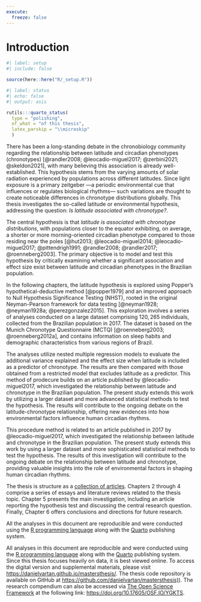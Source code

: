 ```yaml
---
execute:
  freeze: false
---
```


<!-- %:::% index begin %:::% -->
# Introduction

```r
#| label: setup
#| include: false

source(here::here("R/_setup.R"))
```

```r
#| label: status
#| echo: false
#| output: asis

rutils:::quarto_status(
  type = "polishing",
  of_what = "of this thesis",
  latex_parskip = "\\microskip"
  )
```

<!-- %:::% index pdf begin %:::% -->
There has been a long-standing debate in the chronobiology community regarding the relationship between latitude and circadian phenotypes (chronotypes) [@randler2008; @leocadio-miguel2017; @zerbini2021; @skeldon2021], with many believing this association is already well-established. This hypothesis stems from the varying amounts of solar radiation experienced by populations across different latitudes. Since light exposure is a primary zeitgeber —a periodic environmental cue that influences or regulates biological rhythms— such variations are thought to create noticeable differences in chronotype distributions globally. This thesis investigates the so-called latitude or environmental hypothesis, addressing the question: *Is latitude associated with chronotype?*.

The central hypothesis is that *latitude is associated with chronotype distributions*, with populations closer to the equator exhibiting, on average, a shorter or more morning-oriented circadian phenotype compared to those residing near the poles [@hut2013; @leocadio-miguel2014; @leocadio-miguel2017; @pittendrigh1991; @randler2008; @randler2017; @roenneberg2003]. The primary objective is to model and test this hypothesis by critically examining whether a significant association and effect size exist between latitude and circadian phenotypes in the Brazilian population.

In the following chapters, the latitude hypothesis is explored using Popper's hypothetical-deductive method [@popper1979] and an improved approach to Null Hypothesis Significance Testing (NHST), rooted in the original Neyman-Pearson framework for data testing [@neyman1928; @neyman1928a; @perezgonzalez2015]. This exploration involves a series of analyses conducted on a large dataset comprising $120,265$ individuals, collected from the Brazilian population in 2017. The dataset is based on the Munich Chronotype Questionnaire (MCTQ) [@roenneberg2003; @roenneberg2012a], and contains information on sleep habits and demographic characteristics from various regions of Brazil.

The analyses utilize nested multiple regression models to evaluate the additional variance explained and the effect size when latitude is included as a predictor of chronotype. The results are then compared with those obtained from a restricted model that excludes latitude as a predictor. This method of prodecure builds on an article published by @leocadio-miguel2017, which investigated the relationship between latitude and chronotype in the Brazilian population. The present study extends this work by utilizing a larger dataset and more advanced statistical methods to test the hypothesis. The results will contribute to the ongoing debate on the latitude-chronotype relationship, offering new evidences into how environmental factors influence human circadian rhythms.

This procedure method is related to an article published in 2017 by @leocadio-miguel2017, which investigated the relationship between latitude and chronotype in the Brazilian population. The present study extends this work by using a larger dataset and more sophisticated statistical methods to test the hypothesis. The results of this investigation will contribute to the ongoing debate on the relationship between latitude and chronotype, providing valuable insights into the role of environmental factors in shaping human circadian rhythms.

The thesis is structure as a [collection of articles ](https://en.wikipedia.org/wiki/Collection_of_articles). Chapters 2 through 4 comprise a series of essays and literature reviews related to the thesis topic. Chapter 5 presents the main investigation, including an article reporting the hypothesis test and discussing the central research question. Finally, Chapter 6 offers conclusions and directions for future research.

::: {.content-visible when-format="html"}
All the analyses in this document are reproducible and were conducted using the [R programming language](https://www.r-project.org/) along with the [Quarto](https://quarto.org/) publishing system.
:::

::: {.content-visible when-format="pdf"}
All analyses in this document are reproducible and were conducted using the [R programming language](https://www.r-project.org/) along with the [Quarto](https://quarto.org/) publishing system. Since this thesis focuses heavily on data, it is best viewed online. To access the digital version and supplemental materials, please visit  [https://danielvartan.github.io/mastersthesis/](https://danielvartan.github.io/mastersthesis/). The thesis code repository is available on GitHub at [https://github.com/danielvartan/mastersthesis)](https://github.com/danielvartan/mastersthesis)). The research compendium can also be accessed via [The Open Science Framework](https://osf.io/) at the following link:  [https://doi.org/10.17605/OSF.IO/YGKTS](https://doi.org/10.17605/OSF.IO/YGKTS).
:::
<!-- %:::% index end %:::% -->
